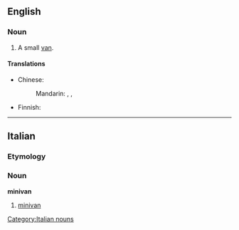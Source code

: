 ==English==
{{wikipedia}}

===Noun===
{{en-noun}}

# A small [[van]].

====Translations====
{{trans-top|small van}}
* Chinese:
*: Mandarin: {{t|cmn|多功能休旅車|sc=Hani}}, {{t|cmn|多功能休旅车|tr=duōgōngnéng xiūlǚchē|sc=Hani}}, {{i|slang}} {{t-|cmn|微面|tr=wēimiàn|sc=Hani}}
{{trans-mid}}
* Finnish: {{t-|fi|tila-auto}}
{{trans-bottom}}

----

==Italian==

===Etymology===
{{etyl|en|it}} {{prefix|mini|van|lang=it}}

===Noun===
'''minivan''' {{m|inv}}

# [[#English|minivan]]

[[Category:Italian nouns]]